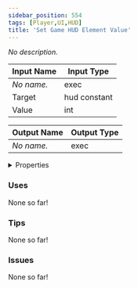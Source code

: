 ```yaml
---
sidebar_position: 554
tags: [Player,UI,HUD]
title: 'Set Game HUD Element Value'
---
```


*No description.*




<EsbSvg />

| Input Name | Input Type |
|-----------|-----------|
| *No name.* | exec |
| Target | hud constant |
| Value | int |

| Output Name | Output Type |
|-----------|-----------|
| *No name.* | exec |


<details>
  <summary>Properties</summary>
  <div>
    <div>
    <table>
      <thead>
        <tr>
          <th>Is beta required?</th>
          <th>❌</th>
        </tr>
        <tr>
          <th>Is this chip a trolling risk?</th>
          <th>❌</th>
        </tr>
        <tr>
          <th>Is this chip a role assignment risk?</th>
          <th>❌</th>
        </tr>
        <tr>
          <th>Chip UUID</th>
          <th>61efbc78-9ddf-42bb-814a-3758a34f5faf</th>
        </tr>
      </thead>
    </table>
    </div>
  </div>
</details>

### Uses

None so far!

### Tips

None so far!

### Issues

None so far!